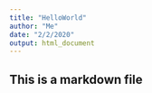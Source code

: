 ```yaml
---
title: "HelloWorld"
author: "Me"
date: "2/2/2020"
output: html_document
---
```

## This is a markdown file